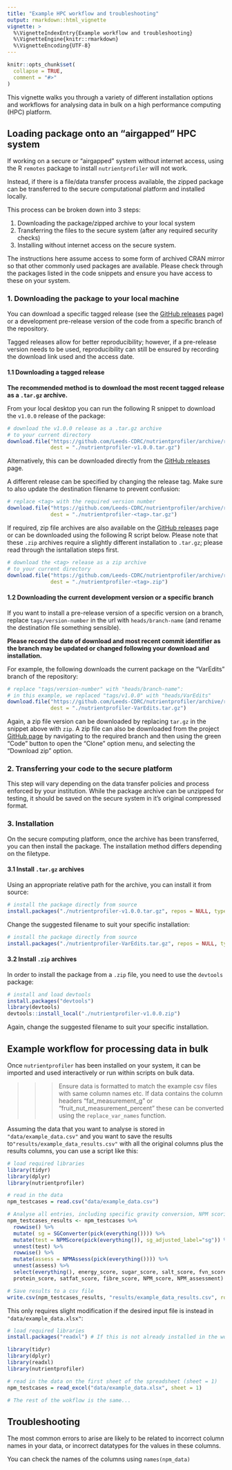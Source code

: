 ```yaml
---
title: "Example HPC workflow and troubleshooting"
output: rmarkdown::html_vignette
vignette: >
  %\VignetteIndexEntry{Example workflow and troubleshooting}
  %\VignetteEngine{knitr::rmarkdown}
  %\VignetteEncoding{UTF-8}
---
```


<script src="https://cdn.jsdelivr.net/npm/mermaid/dist/mermaid.min.js"></script>

```r
knitr::opts_chunk$set(
  collapse = TRUE,
  comment = "#>"
)
```

This vignette walks you through a variety of different installation options and workflows for
analysing data in bulk on a high performance computing (HPC) platform.

## Loading package onto an "airgapped" HPC system

If working on a secure or "airgapped" system without internet access, using the R `remotes` package to
install `nutrientprofiler` will not work.

Instead, if there is a file/data transfer process available, the zipped package can be
transferred to the secure computational platform and installed locally. 

This process can be broken down into 3 steps:

1. Downloading the package/zipped archive to your local system
2. Transferring the files to the secure system (after any required security checks)
3. Installing without internet access on the secure system.

The instructions here assume access to some form of archived CRAN mirror so that other commonly used
packages are available. Please check through the packages listed in the code snippets and ensure you have
access to these on your system.

### 1. Downloading the package to your local machine

You can download a specific tagged release (see the 
[GitHub releases](https://github.com/Leeds-CDRC/nutrientprofiler/releases) page) or a development
pre-release version of the code from a specific branch of the repository.

Tagged releases allow for better reproducibility; however, if a pre-release version needs to be used,
reproducibility can still be ensured by recording the download link used and the access date.


#### 1.1 Downloading a tagged release

**The recommended method is to download the most recent tagged release as a `.tar.gz` archive.**

From your local desktop you can run the following R snippet to download the `v1.0.0` release of the package:

```R
# download the v1.0.0 release as a .tar.gz archive
# to your current directory
download.file("https://github.com/Leeds-CDRC/nutrientprofiler/archive/refs/tags/v1.0.0.tar.gz",
              dest = "./nutrientprofiler-v1.0.0.tar.gz")
```

Alternatively, this can be downloaded directly from the
[GitHub releases](https://github.com/Leeds-CDRC/nutrientprofiler/releases) page.

A different release can be specified by changing the release tag. Make sure to also update
the destination filename to prevent confusion:

```R
# replace <tag> with the required version number
download.file("https://github.com/Leeds-CDRC/nutrientprofiler/archive/refs/tags/<tag>.tar.gz",
              dest = "./nutrientprofiler-<tag>.tar.gz")
```

If required, zip file archives are also available on the 
[GitHub releases](https://github.com/Leeds-CDRC/nutrientprofiler/releases) page or can be downloaded
using the following R script below. Please note that these `.zip` archives require a slightly different
installation to `.tar.gz`; please read through the isntallation steps first.

```R
# download the <tag> release as a zip archive
# to your current directory
download.file("https://github.com/Leeds-CDRC/nutrientprofiler/archive/refs/tags/<tag>.zip",
              dest = "./nutrientprofiler-<tag>.zip")
```

#### 1.2 Downloading the current development version or a specific branch

If you want to install a pre-release version of a specific version on a branch, replace `tags/version-number`
in the url with `heads/branch-name` (and rename the destination file something sensible).

**Please record the date of download and most recent commit identifier as the branch may be updated or changed following your download and installation.**

For example, the following downloads the current package on the "VarEdits" branch of the repository:

```R
# replace "tags/version-number" with "heads/branch-name":
# in this example, we replaced "tags/v1.0.0" with "heads/VarEdits"
download.file("https://github.com/Leeds-CDRC/nutrientprofiler/archive/refs/heads/VarEdits.tar.gz",
              dest = "./nutrientprofiler-VarEdits.tar.gz")
```

Again, a zip file version can be downloaded by replacing `tar.gz` in the snippet above with `zip`. A zip
file can also be downloaded from the project [GitHub page](https://github.com/Leeds-CDRC/nutrientprofiler)
by navigating to the required branch and then using the green "Code" button to open the "Clone" option menu,
and selecting the "Download zip" option.

### 2. Transferring your code to the secure platform

This step will vary depending on the data transfer policies and process enforced by your institution. While
the package archive can be unzipped for testing, it should be saved on the secure system in it's original compressed
format.

### 3. Installation

On the secure computing platform, once the archive has been transferred, you can then install the package.
The installation method differs depending on the filetype.

#### 3.1 Install `.tar.gz` archives

Using an appropriate relative path for the archive, you can install it from source:

```R
# install the package directly from source
install.packages("./nutrientprofiler-v1.0.0.tar.gz", repos = NULL, type="source")
```


Change the suggested filename to suit your specific installation:

```R
# install the package directly from source
install.packages("./nutrientprofiler-VarEdits.tar.gz", repos = NULL, type="source")
```

#### 3.2 Install `.zip` archives

In order to install the package from a `.zip` file, you need to use the `devtools` package:

```R
# install and load devtools
install.packages("devtools")
library(devtools)
devtools::install_local("./nutrientprofiler-v1.0.0.zip")
```
Again, change the suggested filename to suit your specific installation.

## Example workflow for processing data in bulk

Once `nutrientprofiler` has been installed on your system, it can be imported and used interactively
or run within scripts on bulk data.

>>> Ensure data is formatted to match the example csv files with same column names etc.
>>> If data contains the column headers "fat_measurement_g" or "fruit_nut_measurement_percent"
>>> these can be converted using the `replace_var_names` function.


Assuming the data that you want to analyse is stored in `"data/example_data.csv"` and you want to
save the results to`"results/example_data_results.csv"` with all the original columns plus the results
columns, you can use a script like this:

```R
# load required libraries
library(tidyr)
library(dplyr)
library(nutrientprofiler)

# read in the data
npm_testcases = read.csv("data/example_data.csv")

# Analyse all entries, including specific gravity conversion, NPM scoring and assessment
npm_testcases_results <- npm_testcases %>% 
  rowwise() %>% 
  mutate( sg = SGConverter(pick(everything()))) %>% 
  mutate(test = NPMScore(pick(everything()), sg_adjusted_label="sg")) %>% 
  unnest(test) %>% 
  rowwise() %>%
  mutate(assess = NPMAssess(pick(everything()))) %>%
  unnest(assess) %>%
  select(everything(), energy_score, sugar_score, salt_score, fvn_score,
  protein_score, satfat_score, fibre_score, NPM_score, NPM_assessment)

# Save results to a csv file
write.csv(npm_testcases_results, "results/example_data_results.csv", row.names = FALSE)
```

This only requires slight modification if the desired input file is instead in `"data/example_data.xlsx"`:

```R
# load required libraries
install.packages("readxl") # If this is not already installed in the workspace

library(tidyr)
library(dplyr)
library(readxl)
library(nutrientprofiler)

# read in the data on the first sheet of the spreadsheet (sheet = 1)
npm_testcases = read_excel("data/example_data.xlsx", sheet = 1)

# The rest of the wokflow is the same...
```

## Troubleshooting

The most common errors to arise are likely to be related to incorrect column names in your data, or
incorrect datatypes for the values in these columns.

You can check the names of the columns using `names(npm_data)`
